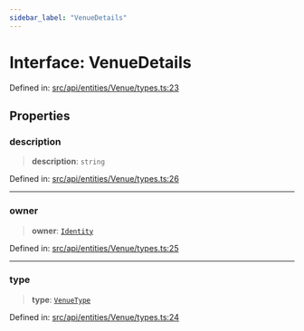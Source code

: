 ```yaml
---
sidebar_label: "VenueDetails"
---
```


# Interface: VenueDetails

Defined in: [src/api/entities/Venue/types.ts:23](https://github.com/PolymeshAssociation/polymesh-sdk/blob/bee6a2fe7a8ce5db42a6982e793782182cde2153/src/api/entities/Venue/types.ts#L23)

## Properties

### description

> **description**: `string`

Defined in: [src/api/entities/Venue/types.ts:26](https://github.com/PolymeshAssociation/polymesh-sdk/blob/bee6a2fe7a8ce5db42a6982e793782182cde2153/src/api/entities/Venue/types.ts#L26)

***

### owner

> **owner**: [`Identity`](../../../Identity/classes/Identity.mdx)

Defined in: [src/api/entities/Venue/types.ts:25](https://github.com/PolymeshAssociation/polymesh-sdk/blob/bee6a2fe7a8ce5db42a6982e793782182cde2153/src/api/entities/Venue/types.ts#L25)

***

### type

> **type**: [`VenueType`](../enumerations/VenueType.mdx)

Defined in: [src/api/entities/Venue/types.ts:24](https://github.com/PolymeshAssociation/polymesh-sdk/blob/bee6a2fe7a8ce5db42a6982e793782182cde2153/src/api/entities/Venue/types.ts#L24)
